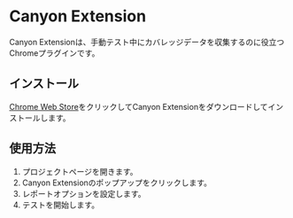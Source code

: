 # Canyon Extension

Canyon Extensionは、手動テスト中にカバレッジデータを収集するのに役立つChromeプラグインです。

## インストール

[Chrome Web Store](https://chromewebstore.google.com/detail/canyon-extension/omnpafdjidgpdmlimbangcjjaaodbeof)をクリックしてCanyon Extensionをダウンロードしてインストールします。

## 使用方法

1. プロジェクトページを開きます。
2. Canyon Extensionのポップアップをクリックします。
3. レポートオプションを設定します。
4. テストを開始します。
